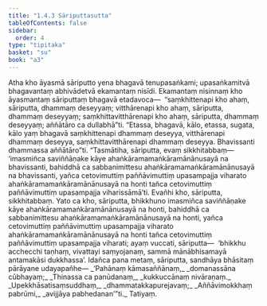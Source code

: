 ```yaml
---
title: "1.4.3 Sāriputtasutta"
tableOfContents: false
sidebar:
  order: 4
type: "tipitaka"
basket: "su"
book: "a3"
---
```



<DynamicBreadcrumb />

<Division number="33" book="a3">

<Paragraph number="178" book="a3">
Atha kho āyasmā sāriputto yena bhagavā tenupasaṅkami; upasaṅkamitvā bhagavantaṃ abhivādetvā ekamantaṃ nisīdi. Ekamantaṃ nisinnaṃ kho āyasmantaṃ sāriputtaṃ bhagavā etadavoca—  “saṃkhittenapi kho ahaṃ, sāriputta, dhammaṃ deseyyaṃ; vitthārenapi kho ahaṃ, sāriputta, dhammaṃ deseyyaṃ; saṃkhittavitthārenapi kho ahaṃ, sāriputta, dhammaṃ deseyyaṃ; aññātāro ca dullabhā”ti. “Etassa, bhagavā, kālo, etassa, sugata, kālo yaṃ bhagavā saṃkhittenapi dhammaṃ deseyya, vitthārenapi dhammaṃ deseyya, saṃkhittavitthārenapi dhammaṃ deseyya. Bhavissanti dhammassa aññātāro”ti.
</Paragraph>

<Paragraph number="179" book="a3">
“Tasmātiha, sāriputta, evaṃ sikkhitabbaṃ—  ‘imasmiñca saviññāṇake kāye ahaṅkāramamaṅkāramānānusayā na bhavissanti, bahiddhā ca sabbanimittesu ahaṅkāramamaṅkāramānānusayā na bhavissanti, yañca cetovimuttiṃ paññāvimuttiṃ upasampajja viharato ahaṅkāramamaṅkāramānānusayā na honti tañca cetovimuttiṃ paññāvimuttiṃ upasampajja viharissāmā’ti. Evañhi kho, sāriputta, sikkhitabbaṃ.
</Paragraph>

<Paragraph number="180" book="a3">
Yato ca kho, sāriputta, bhikkhuno imasmiñca saviññāṇake kāye ahaṅkāramamaṅkāramānānusayā na honti, bahiddhā ca sabbanimittesu ahaṅkāramamaṅkāramānānusayā na honti, yañca cetovimuttiṃ paññāvimuttiṃ upasampajja viharato ahaṅkāramamaṅkāramānānusayā na honti tañca cetovimuttiṃ paññāvimuttiṃ upasampajja viharati; ayaṃ vuccati, sāriputta—  ‘bhikkhu acchecchi taṇhaṃ, vivattayi saṃyojanaṃ, sammā mānābhisamayā antamakāsi dukkhassa’. Idañca pana metaṃ, sāriputta, sandhāya bhāsitaṃ pārāyane udayapañhe—
</Paragraph>

<Paragraph number="181" type="verses" book="a3">
_‘Pahānaṃ kāmasaññānaṃ,_  
_domanassāna cūbhayaṃ;_  
_Thinassa ca panūdanaṃ,_  
_kukkuccānaṃ nivāraṇaṃ._  

</Paragraph>

<Paragraph number="182" type="verses" book="a3">
_Upekkhāsatisaṃsuddhaṃ,_  
_dhammatakkapurejavaṃ;_  
_Aññāvimokkhaṃ pabrūmi,_  
_avijjāya pabhedanan’”ti._  


</Paragraph>
</Division>

<Paragraph number="183" type="center" book="a3">
Tatiyaṃ.
</Paragraph>